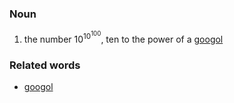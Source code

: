 ===Noun===

# the number 10<sup>10<sup>100</sup></sup>, ten to the power of a [[googol]]

===Related words===

*[[googol]]
